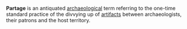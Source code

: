 '''Partage''' is an antiquated [[archaeology|archaeological]] term referring to the one-time standard practice of the divvying up of [[artifact]]s between archaeologists, their patrons and the host territory.

{{unreferenced|date=September 2007}}
{{Uncategorized|date=September 2007}}
{{Importance|date=September 2007}}

{{archaeology-stub}}